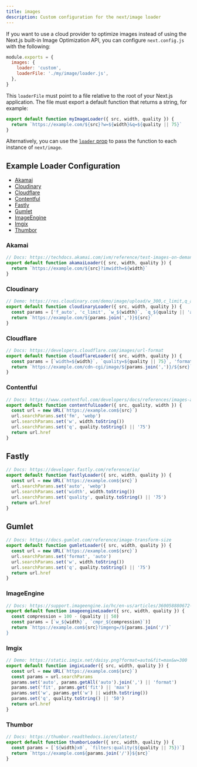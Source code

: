 ```yaml
---
title: images
description: Custom configuration for the next/image loader
---
```


If you want to use a cloud provider to optimize images instead of using the Next.js built-in Image Optimization API, you can configure `next.config.js` with the following:

```js filename="next.config.js"
module.exports = {
  images: {
    loader: 'custom',
    loaderFile: './my/image/loader.js',
  },
}
```

This `loaderFile` must point to a file relative to the root of your Next.js application. The file must export a default function that returns a string, for example:

```js
export default function myImageLoader({ src, width, quality }) {
  return `https://example.com/${src}?w=${width}&q=${quality || 75}`
}
```

Alternatively, you can use the [`loader` prop](/docs/pages/api-reference/components/image#loader) to pass the function to each instance of `next/image`.

## Example Loader Configuration

-   [Akamai](#akamai)
-   [Cloudinary](#cloudinary)
-   [Cloudflare](#cloudflare)
-   [Contentful](#contentful)
-   [Fastly](#fastly)
-   [Gumlet](#gumlet)
-   [ImageEngine](#imageengine)
-   [Imgix](#imgix)
-   [Thumbor](#thumbor)

### Akamai

```js
// Docs: https://techdocs.akamai.com/ivm/reference/test-images-on-demand
export default function akamaiLoader({ src, width, quality }) {
  return `https://example.com/${src}?imwidth=${width}`
}
```

### Cloudinary

```js
// Demo: https://res.cloudinary.com/demo/image/upload/w_300,c_limit,q_auto/turtles.jpg
export default function cloudinaryLoader({ src, width, quality }) {
  const params = ['f_auto', 'c_limit', `w_${width}`, `q_${quality || 'auto'}`]
  return `https://example.com/${params.join(',')}${src}`
}
```

### Cloudflare

```js
// Docs: https://developers.cloudflare.com/images/url-format
export default function cloudflareLoader({ src, width, quality }) {
  const params = [`width=${width}`, `quality=${quality || 75}`, 'format=auto']
  return `https://example.com/cdn-cgi/image/${params.join(',')}/${src}`
}
```

### Contentful

```js
// Docs: https://www.contentful.com/developers/docs/references/images-api/
export default function contentfulLoader({ src, quality, width }) {
  const url = new URL(`https://example.com${src}`)
  url.searchParams.set('fm', 'webp')
  url.searchParams.set('w', width.toString())
  url.searchParams.set('q', quality.toString() || '75')
  return url.href
}
```

## Fastly

```js
// Docs: https://developer.fastly.com/reference/io/
export default function fastlyLoader({ src, width, quality }) {
  const url = new URL(`https://example.com${src}`)
  url.searchParams.set('auto', 'webp')
  url.searchParams.set('width', width.toString())
  url.searchParams.set('quality', quality.toString() || '75')
  return url.href
}
```

## Gumlet

```js
// Docs: https://docs.gumlet.com/reference/image-transform-size
export default function gumletLoader({ src, width, quality }) {
  const url = new URL(`https://example.com${src}`)
  url.searchParams.set('format', 'auto')
  url.searchParams.set('w', width.toString())
  url.searchParams.set('q', quality.toString() || '75')
  return url.href
}
```

### ImageEngine

```js
// Docs: https://support.imageengine.io/hc/en-us/articles/360058880672-Directives
export default function imageengineLoader({ src, width, quality }) {
  const compression = 100 - (quality || 50)
  const params = [`w_${width}`, `cmpr_${compression}`)]
  return `https://example.com${src}?imgeng=/${params.join('/')`
}
```

### Imgix

```js
// Demo: https://static.imgix.net/daisy.png?format=auto&fit=max&w=300
export default function imgixLoader({ src, width, quality }) {
  const url = new URL(`https://example.com${src}`)
  const params = url.searchParams
  params.set('auto', params.getAll('auto').join(',') || 'format')
  params.set('fit', params.get('fit') || 'max')
  params.set('w', params.get('w') || width.toString())
  params.set('q', quality.toString() || '50')
  return url.href
}
```

### Thumbor

```js
// Docs: https://thumbor.readthedocs.io/en/latest/
export default function thumborLoader({ src, width, quality }) {
  const params = [`${width}x0`, `filters:quality(${quality || 75})`]
  return `https://example.com${params.join('/')}${src}`
}
```

